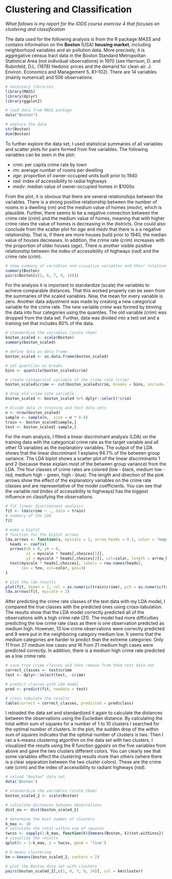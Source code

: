 # Clustering and Classification

*What follows is my report for the IODS course exercise 4 that focuses on clustering and classification*

The data used for the following analysis is from the R package *MASS* and contains information on the **Boston** (USA) **housing market**, including neighborhood variables and air pollution data. More precisely, it is aggregative census tract data in the Boston Standard Metropolitan Statistical Area (not individual observations) in 1970 (see Harrison, D. and Rubinfeld, D.L. (1978) Hedonic prices and the demand for clean air. J. Environ. Economics and Management 5, 81–102). There are 14 variables (mainly numerical) and 506 observations.

```r
# necessary libraries
library(MASS)
library(dplyr)
library(ggplot2)
```

```r
# load data from MASS package
data("Boston")
```

```r
# explore the data
str(Boston)
dim(Boston)
```

To further explore the data set, I used statistical summaries of all variables and scatter plots for pairs formed from five variables. The following variables can be seen in the plot:

* *crim*: per capita crime rate by town
* *rm*: average number of rooms per dwelling
* *age*: proportion of owner-occupied units built prior to 1940
* *rad*: index of accessibility to radial highways
* *medv*: median value of owner-occupied homes in \$1000s

From the plot, it is obvious that there are several relationships between the variables. There is a strong positive relationship between the number of rooms in a dwelling (*rm*) and the medium value of homes (*medv*), which is plausible. Further, there seems to be a negative connection between the crime rate (*crim*) and the medium value of homes, meaning that with higher crime rates the value of homes is decreasing in the districts. One could also conclude from the scatter plot for *age* and *medv* that there is a a negative relationship. That is, if there are more houses build prior to 1940, the median value of houses decreases. In addition, the crime rate (*crim*) increases with the proportion of older houses (*age*). There is another visible positive relationship between the index of accessibility of highways (*rad*) and the crime rate (*crim*).

```r
# show summary of variables and visualize variables and their relationships
summary(Boston)
pairs(Boston[c(1, 6, 7, 9, 14)])
```

For the analysis it is important to standardize (scale) the variables to achieve comparable distances. That this worked properly can be seen from the summaries of the scaled variables. Now, the mean for every variable is zero. Another data adjustment was made by creating a new categorical variable for the crime rate. The new variable *crime* was formed by binning the data into four categories using the quantiles. The old variable (*crim*) was dropped from the data set. Further, data was divided into a test set and a training set that includes 80% of the data.

```r
# standardize the variables (scale them)
boston_scaled <- scale(Boston)
summary(boston_scaled)
```

```r
# define data as data frame
boston_scaled <- as.data.frame(boston_scaled)

# set quantiles as breaks
bins <- quantile(boston_scaled$crim)

# create categorical variable of the crime rate (crim)
boston_scaled$crime <- cut(boston_scaled$crim, breaks = bins, include.lowest = TRUE, label = c("low", "med_low", "med_high", "high"))

# drop old crime rate variable
boston_scaled <- boston_scaled %>% dplyr::select(!crim)

# divide data in training and test data sets
n <- nrow(boston_scaled)
sample <- sample(n,  size = n * 0.8)
train <- boston_scaled[sample,]
test <- boston_scaled[-sample,]
```

For the main analysis, I fitted a linear discriminant analysis (LDA) on the training data with the categorical crime rate as the target variable and all other 13 variables as the explanatory variables. The output of the LDA shows that the linear discriminant 1 explains 94.7% of the between group variance. The LDA biplot shows a scatter plot of the linear discriminants 1 and 2 (because these explain most of the between group variance) from the LDA. The four classes of crime rates are colored (low - black, medium low - red, medium high - green, high - blue). The length and direction of the pink arrows show the effect of the explanatory variables on the crime rate classes and are representative of the model coefficients. You can see that the variable *rad* (index of accessibility to highways) has the biggest influence on classifying the observations.

```r
# fit linear discriminant analysis
fit <- lda(crime ~ ., data = train)
# summary of the LDA
fit

# make a biplot
# function for the biplot arrows
lda.arrows <- function(x, myscale = 1, arrow_heads = 0.1, color = "magenta3", tex = 0.75, choices = c(1,2)){
  heads <- coef(x)
  arrows(x0 = 0, y0 = 0, 
         x1 = myscale * heads[,choices[1]], 
         y1 = myscale * heads[,choices[2]], col=color, length = arrow_heads)
  text(myscale * heads[,choices], labels = row.names(heads), 
       cex = tex, col=color, pos=3)
}

# plot the lda results
plot(fit, dimen = 2, col = as.numeric(train$crime), pch = as.numeric(train$crime))
lda.arrows(fit, myscale = 2)
```

After predicting the crime rate classes of the test data with my LDA model, I compared the true classes with the predicted ones using cross-tabulation. The results show that the LDA model correctly predicted all of the observations with a high crime rate (31). The model had more difficulties predicting the low crime rate class as there is one observation predicted as medium high. However, 13 low crime observations were correctly predicted and 9 were put in the neighboring category medium low. It seems that the medium categories are harder to predict than the extreme categories: Only 11 from 27 medium low cases and 16 from 21 medium high cases were predicted correctly. In addition, there is a medium high crime rate predicted as a low crime rate.

```r
# save true crime classes and then remove from them test data set
correct_classes <- test$crime
test <- dplyr::select(test, -crime)

# predict classes with LDA model
pred <- predict(fit, newdata = test)

# cross tabulate the results
table(correct = correct_classes, predicted = pred$class)
```

I reloaded the data set and standardized it again to calculate the distances between the observations using the Eucledian distance. By calculating the total within sum of squares for a number of 1 to 10 clusters I searched for the optimal number of clusters. In the plot, the sudden drop of the within sum of squares indicates that the optimal number of clusters is two. Then I ran a k-means clustering algorithm on the data set with two clusters. I visualized the results using the R function *ggpairs* on the five variables from above and gave the two clusters different colors. You can clearly see that some variables effect the clustering results more than others (where there is a clear separation between the two cluster colors). These are the crime rate (*crim*) and the index of accessibility to radiant highways (*rad*).

```r
# reload "Boston" data set
data('Boston')

# standardize the variables (scale them)
boston_scaled_2 <- scale(Boston)

# calculate distances between observations
dist_eu <- dist(boston_scaled_2)

# determine the best number of clusters
k_max <- 10
# calculate the total within sum of squares
twcss <- sapply(1:k_max, function(k){kmeans(Boston, k)$tot.withinss})
# visualize the results
qplot(x = 1:k_max, y = twcss, geom = 'line')

# k-means clustering
km <-kmeans(boston_scaled_2, centers = 2)

# plot the Boston data set with clusters
pairs(boston_scaled_2[,c(1, 6, 7, 9, 14)], col = km$cluster)

```